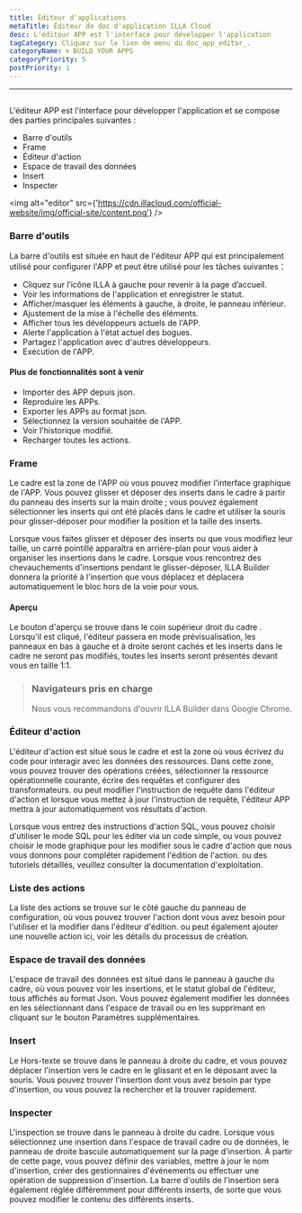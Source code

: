 ```yaml
---
title: Éditeur d'applications
metaTitle: Éditeur de doc d'application ILLA Cloud
desc: L'éditeur APP est l'interface pour développer l'application
tagCategory: Cliquez sur le lien de menu du doc_app_editor_.
categoryName: 🌀 BUILD YOUR APPS
categoryPriority: 5
postPriority: 1
---
```


* * *

## <Heading hidden>Éditeur d'application</Heading>

L'éditeur APP est l'interface pour développer l'application et se compose des parties principales suivantes :

-   Barre d'outils
-   Frame
-   Éditeur d'action
-   Espace de travail des données
-   Insert
-   Inspecter

<img alt="editor" src={'https://cdn.illacloud.com/official-website/img/official-site/content.png'} />

### Barre d'outils

La barre d'outils est située en haut de l'éditeur APP qui est principalement utilisé pour configurer l'APP et peut être utilisé pour les tâches suivantes：

-   Cliquez sur l’icône ILLA à gauche pour revenir à la page d’accueil.
-   Voir les informations de l'application et enregistrer le statut.
-   Afficher/masquer les éléments à gauche, à droite, le panneau inférieur.
-   Ajustement de la mise à l'échelle des éléments.
-   Afficher tous les développeurs actuels de l'APP.
-   Alerte l'application à l'état actuel des bogues.
-   Partagez l'application avec d'autres développeurs.
-   Exécution de l'APP.

#### Plus de fonctionnalités sont à venir

-   Importer des APP depuis json.
-   Reproduire les APPs.
-   Exporter les APPs au format json.
-   Sélectionnez la version souhaitée de l'APP.
-   Voir l'historique modifié.
-   Recharger toutes les actions.

[//]: # "[Image]"

### Frame

Le cadre est la zone de l'APP où vous pouvez modifier l'interface graphique de l'APP. Vous pouvez glisser et déposer des inserts dans le cadre à partir du panneau des inserts sur la main droite ; vous pouvez également sélectionner les inserts qui ont été placés dans le cadre et utiliser la souris pour glisser-déposer pour modifier la position et la taille des inserts.

Lorsque vous faites glisser et déposer des inserts ou que vous modifiez leur taille, un carré pointillé apparaîtra en arrière-plan pour vous aider à organiser les insertions dans le cadre. Lorsque vous rencontrez des chevauchements d'insertions pendant le glisser-déposer, ILLA Builder donnera la priorité à l'insertion que vous déplacez et déplacera automatiquement le bloc hors de la voie pour vous.

#### Aperçu

Le bouton d'aperçu se trouve dans le coin supérieur droit du cadre . Lorsqu'il est cliqué, l'éditeur passera en mode prévisualisation, les panneaux en bas à gauche et à droite seront cachés et les inserts dans le cadre ne seront pas modifiés, toutes les inserts seront présentés devant vous en taille 1:1.

> ### Navigateurs pris en charge
>
> Nous vous recommandons d'ouvrir ILLA Builder dans Google Chrome.

### Éditeur d'action

L'éditeur d'action est situé sous le cadre et est la zone où vous écrivez du code pour interagir avec les données des ressources. Dans cette zone, vous pouvez trouver des opérations créées, sélectionner la ressource opérationnelle courante, écrire des requêtes et configurer des transformateurs. ou peut modifier l'instruction de requête dans l'éditeur d'action et lorsque vous mettez à jour l'instruction de requête, l'éditeur APP mettra à jour automatiquement vos résultats d'action.

Lorsque vous entrez des instructions d'action SQL, vous pouvez choisir d'utiliser le mode SQL pour les éditer via un code simple, ou vous pouvez choisir le mode graphique pour les modifier sous le cadre d'action que nous vous donnons pour compléter rapidement l'édition de l'action. ou des tutoriels détaillés, veuillez consulter la documentation d'exploitation.

### Liste des actions

La liste des actions se trouve sur le côté gauche du panneau de configuration, où vous pouvez trouver l'action dont vous avez besoin pour l'utiliser et la modifier dans l'éditeur d'édition. ou peut également ajouter une nouvelle action ici, voir les détails du processus de création.

### Espace de travail des données

L'espace de travail des données est situé dans le panneau à gauche du cadre, où vous pouvez voir les insertions, et le statut global de l'éditeur, tous affichés au format Json. Vous pouvez également modifier les données en les sélectionnant dans l'espace de travail ou en les supprimant en cliquant sur le bouton Paramètres supplémentaires.

### Insert

Le Hors-texte se trouve dans le panneau à droite du cadre, et vous pouvez déplacer l'insertion vers le cadre en le glissant et en le déposant avec la souris. Vous pouvez trouver l'insertion dont vous avez besoin par type d'insertion, ou vous pouvez la rechercher et la trouver rapidement.

[//]: # "[Image]"

### Inspecter

L'inspection se trouve dans le panneau à droite du cadre. Lorsque vous sélectionnez une insertion dans l'espace de travail cadre ou de données, le panneau de droite bascule automatiquement sur la page d'insertion. À partir de cette page, vous pouvez définir des variables, mettre à jour le nom d'insertion, créer des gestionnaires d'événements ou effectuer une opération de suppression d'insertion. La barre d'outils de l'insertion sera également réglée différemment pour différents inserts, de sorte que vous pouvez modifier le contenu des différents inserts.

